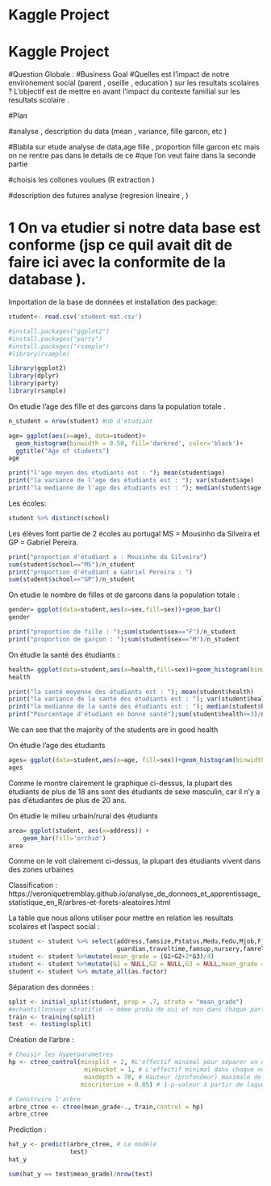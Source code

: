 # Kaggle Project
# Kaggle Project

#Question Globale :
#Business Goal 
#Quelles est l'impact de notre environement social (parent , oseille , education ) sur  les resultats  scolaires ? L'objectif est de mettre en avant l'impact du contexte familial sur les resultats scolaire . 


#Plan 

#analyse , description du data (mean , variance, fille garcon, etc )

#Blabla sur etude analyse de data,age fille , proportion fille garcon etc mais on ne rentre pas dans le details de ce 
#que l'on veut faire dans la seconde partie   

#choisis les collones voulues (R extraction ) 

#description des futures analyse (regresion lineaire , )




# 1 On va etudier si notre data base est conforme (jsp ce quil avait dit de faire ici avec la conformite de la database ).

Importation de la base de données et installation des package:

```r
student<- read.csv('student-mat.csv')

#install.packages("ggplot2")
#install.packages("party")
#install.packages("rsample")
#library(rsample)

library(ggplot2)
library(dplyr)
library(party)
library(rsample)
```


On etudie l'age  des fille et des garcons dans la population totale .

```r
n_student = nrow(student) #nb d'etudiant

age= ggplot(aes(x=age), data=student)+
  geom_histogram(binwidth = 0.50, fill='darkred', color='black')+
  ggtitle("Age of students")
age
```
```r
print("l'age moyen des étudiants est : "); mean(student$age)
print("la variance de l'age des étudiants est : "); var(student$age)
print("la medianne de l'age des étudiants est : "); median(student$age)
```

Les écoles:

```r
student %>% distinct(school)
```
Les élèves font partie de 2 écoles au portugal MS = Mousinho da Silveira et GP = Gabriel Pereira.

```r
print("proportion d'étudiant a : Mousinho da Silveira")
sum(student$school=="MS")/n_student
print("proportion d'étudiant a Gabriel Pereira : ")
sum(student$school=="GP")/n_student

```


On etudie le nombre de filles et de garcons dans la population totale :

```r
gender= ggplot(data=student,aes(x=sex,fill=sex))+geom_bar()
gender
```
```r
print("proportion de fille : ");sum(student$sex=="F")/n_student
print("proportion de garçon : ");sum(student$sex=="M")/n_student
```

On étudie la santé des étudiants :

```r
health= ggplot(data=student,aes(x=health,fill=sex))+geom_histogram(binwidth=0.5, fill='salmon')
health
```
```r
print("la santé moyenne des étudiants est : "); mean(student$health)
print("la variance de la santé des étudiants est : "); var(student$health)
print("la medianne de la santé des étudiants est : "); median(student$health)
print("Pourcentage d'étudiant en bonne santé");sum(student$health>=3)/n_student

```

We can see that the majority of the students are in good health




On étudie l'age des étudiants 

```r
ages= ggplot(data=student,aes(x=age, fill=sex))+geom_histogram(binwidth=0.50)
ages
```

Comme le montre clairement le graphique ci-dessus, la plupart des étudiants de plus de 18 ans sont des étudiants de sexe masculin, car il n'y a pas d'étudiantes de plus de 20 ans.


On étudie le milieu urbain/rural des étudiants 

```r
area= ggplot(student, aes(x=address)) +
    geom_bar(fill='orchid')
area 
```
Comme on le voit clairement ci-dessus, la plupart des étudiants vivent dans des zones urbaines

Classification :
https://veroniquetremblay.github.io/analyse_de_donnees_et_apprentissage_statistique_en_R/arbres-et-forets-aleatoires.html



La table que nous allons utiliser pour mettre en relation les resultats scolaires et l'aspect social :

```r
student <- student %>% select(address,famsize,Pstatus,Medu,Fedu,Mjob,Fjob,reason,
                              guardian,traveltime,famsup,nursery,famrel,G1,G2,G3)
student <- student %>%mutate(mean_grade = (G1+G2+2*G3)/4)
student <- student %>%mutate(G1 = NULL,G2 = NULL,G3 = NULL,mean_grade = mean_grade >= 10)
student <- student %>% mutate_all(as.factor)
```

Séparation des données :

```r
split <- initial_split(student, prop = .7, strata = "mean_grade")
#echantillonnage stratifié -> même proba de oui et non dans chaque partie
train <- training(split)
test  <- testing(split)
```

Création de l'arbre :

```r
# Choisir les hyperparamètres
hp <- ctree_control(minsplit = 2, #L'effectif minimal pour séparer un noeud 
                     minbucket = 1, # L'effectif minimal dans chaque noeud terminal
                     maxdepth = 70, # Hauteur (profondeur) maximale de l'arbre
                    mincriterion = 0.05) # 1-p-valeur à partir de laquelle on souhaite cesser la croissance)

# Construire l'arbre
arbre_ctree <- ctree(mean_grade~., train,control = hp)
arbre_ctree
```

Prediction :

```r
hat_y <- predict(arbre_ctree, # Le modèle
                 test)
hat_y
```
```r
sum(hat_y == test$mean_grade)/nrow(test)
```

